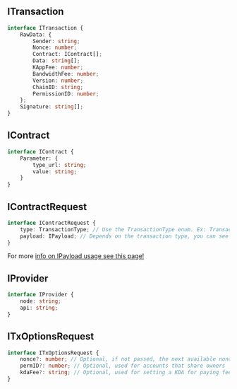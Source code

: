 ## ITransaction

```typescript
interface ITransaction {
    RawData: {
        Sender: string;
        Nonce: number;
        Contract: IContract[];
        Data: string[];
        KAppFee: number;
        BandwidthFee: number;
        Version: number;
        ChainID: string;
        PermissionID: number;
    };
    Signature: string[];
}
```

## IContract

```typescript
interface IContract {
    Parameter: {
        type_url: string;
        value: string;
    }
}
```

## IContractRequest

```typescript
interface IContractRequest {
    type: TransactionType; // Use the TransactionType enum. Ex: TransactionType.Transfer
    payload: IPayload; // Depends on the transaction type, you can see more info in each contract page
}
```

For more [info on IPayload usage see this page!](undefined)

## IProvider

```typescript
interface IProvider {
    node: string;
    api: string;
}
```

## ITxOptionsRequest

```typescript
interface ITxOptionsRequest {
    nonce?: number; // Optional, if not passed, the next available nonce will be used
    permID?: number; // Optional, used for accounts that share owners
    kdaFee?: string; // Optional, used for setting a KDA for paying fees, use the asset ID
}
```

